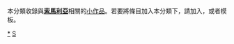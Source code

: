 {{Catnav|頁面分類|地理|大洲|非洲|非洲国家|索马里}}
{{Catnav|頁面分類|地理|国家|非洲国家|索马里}}
{{hiddencat}}
{{WPSS-cat}}
本分類收錄與'''[[索馬利亞|索馬利亞]]'''相關的[[Wikipedia:小作品|小作品]]。若要將條目加入本分類下，請加入'''{{tl|Somalia-stub}}'''，或者'''{{tl|索馬利亞小作品}}'''模板。

[[Category:索馬里|*]]
[[Category:非洲小作品|S]]